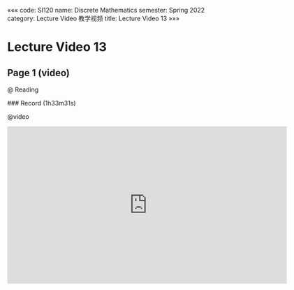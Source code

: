 «««
code: SI120
name: Discrete Mathematics
semester: Spring 2022
category: Lecture Video 教学视频
title: Lecture Video 13
»»»

# Lecture Video 13

## Page 1 (video)

@ Reading

<div class="markdown-body">
### Record (1h33m31s)
</div>

@video

<iframe src="https://sbfull.com/e/99atgk49qzd9.html" frameborder=0 marginwidth=0 marginheight=0 scrolling=no width=640 height=360 allowfullscreen></iframe>


